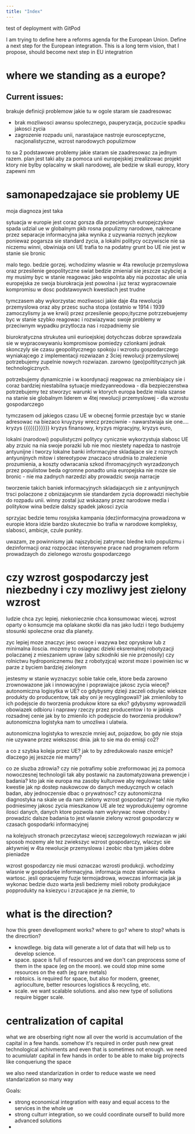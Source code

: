 ```yaml
---
title: "Index"
---
```

test of deployment with GitPod


I am trying to define here a reforms agenda for the European Union.
Define a next step for the European integration.
This is a long term vision, that I propose, should become next step in EU integratrion

# where we standing as a europe?

Current issues:
-

brakuje definicji problemow jakie tu w ogole staram sie zaadresowac
- brak mozliwosci awansu spolecznego, pauperyzacja, poczucie spadku jakosci zycia
- zagrozenie rozpadu unii, narastajace nastroje eurosceptyczne, nacjonalistyczne, wzrost narodowych populizmow

to sa 2 podstawowe problemy jakie staram sie zaadresowac za jednym razem.
plan jest taki aby za pomoca unii europejskiej zrealizowac projekt ktory nie bylby oplacalny w skali narodowej, ale bedzie w skali europy, ktory zapewni nm

# samonapedzajace sie problemy UE
moja diagnoza jest taka

sytuacja w europie jest coraz gorsza dla przecietnych europejczykow
spada udzial ue w globalnym pkb
rosna populizmy narodowe, nakrecane przez separacje informacyjna jaka wynika z uzywania roznych jezykow
poniewaz pogarsza sie standard zycia, a lokalni politycy oczywiscie nie sa niczemu winni, obwiniaja oni UE
trafia to na podatny grunt bo UE nie jest w stanie sie bronic

malo tego. bedzie gorzej.
wchodzimy wlasnie w 4ta rewolucje przemyslowa oraz przesilenie geopolityczne
swiat bedzie zmienial sie jeszcze szybciej a my musimy byc w stanie reagowac jako wspolnta aby nia pozostac
ale unia europejska ze swoja biurokracja jest powolna i juz teraz wypracownaie kompromisu w dosc podstawoywch kwestiach jest trudne

tymczasem aby wykorzystac mozliwosci jakie daje 4ta rewolucja przemyslowa
oraz aby przesc sucha stopa (ostatnio w 1914 i 1939 zamoczylismy ja we krwii) przez przesilenie geopo;ityczne
potrzzebuejemy byc w stanie szybko reagowac i rozwiazywac swoje problemy
w przeciwnym wypadku przytlocza nas i rozpadniemy sie

biurokratyczna strukutea unii eurioejskiej dotychczas dobrze sprawdzala sie w wypracowywaniu kompromisow pomiedzy czlonkami
jednak skonczyly sie czasu geopolitycznego spokoju i wzrostu gospodarczego wyniakajcego z implementacji rozwiazan z 3ciej rewolucji przemyslowej
potrzebujemy zupelnie nowych rozwiazan. zarowno (geo)poltitycznych jak technologicznych.

potrzebujemy dynamicznie i w koordynacji reagowac na zmienbiajacy sie i coraz bardziej niestabilna sytuacje miedzyanreodowa - dla bezpieczenstwa
potrzebujemy tez stworzyc warunki w ktorych europa bedzie miala szanse na stanie sie globalnym liderem w 4tej rewolucji przemyslowej - dla wzrostu gospodarczego

tymczasem od jakiegos czasu UE w obecnej formie przestaje byc w stanie adresowac na biezaco kruyzysy
wrecz przeciwnie - nawarstwiaja sie one.... kryzys {{{{{{}}}}}}  kryzys finansowy, kryzys migracyjny, kryzys euro,

lokalni (narodowi) populistyczni politycy cynicznie wykorzystuja slabosc UE aby zrzuic na nia swoje porazki lub nie moc
niestety napedza to nastroje antyunijne i tworzy lokalne banki  informacyjne skladajace sie z roznych antyunijnych mitow i stereotypow
znaczaco utrudnia to znalezienie prozumienia,  a koszty odwracania szkod ifnromacyjnych wyrzadzonych przez populistow beda ogromne
ponadto unia europejska nie moze sie bronic - nie ma zadnych narzedzi aby prowadzic swoja narracje

tworzenie takich baniek informacyjnych skladajacych sie z antyunijnych trsci
polaczone z obnizajacynm sie standardem zycia doprowadzi niechybie do rozpadu unii.
winny zostal juz wskazany przez narodowe media i politykow
wina bedzie dalszy spadek jakosci zycia

sprzyjac bedzie temu rosyjska kampania (dez)informacyjna prowadzona w europie
ktora idzie bardzo skutecznie bo trafia w narodowe kompleksy, slabosci, ambicje, czule punkty.

uwazam, ze powinnismy jak najszybciej zatrymac bledne kolo populizmu i dezinformacji
oraz rozpoczac intensywne prace nad programem reform prowadzaych do zielonego wzrostu gospodarczego

# czy wzrost gospodarczy jest niezbedny i czy mozliwy jest zielony wzrost
ludzie chca zyc lepiej. niekoniecznie chca konsumowac wiecej.
wzrost oparty o konsumcje ma oplakane skotki dla nas jako ludzi i tego budujemy stosunki spoleczne oraz dla planety.

zyc lepiej moze znaczyc jesc owoce i wazywa bez opryskow lub z minimalna iloscia.
mozemy to osiagnac dzieki eksremalnej robotyzacji polaczanej z mieszaniem upraw (aby szkodniki sie nie przenosily) czy rolnictwu hydroponicznemu (tez z robotyzjca)
wzorst moze i powinien isc w parze z byciem bardziej zielonym

jestesmy w stanie wyznaczyc sobie takie cele, ktore beda zarowno zrownowazone jak i innowacyjne i poprawiajce jakosc zycia
wiecej? autonomiczna logisytka w UE? co gdybysmy dzieji zaczeli odsylac wieksze produkty do producentow, tak aby oni je recyglingowali?
jak zmieniloby to ich podejscie do tworzenia produkow ktore sa eko?
gdybysmy wprowadzili obowiazek odbioru i naprawy rzeczy przez producentow i to w jakiejs rozsadnej cenie
jak by to zmienilo ich podejscie do tworzenia produkow?
autonomiczna logistyka nam to umozliwa i ulatwia.

autonomiczna logistyka to wreszcie mniej aut, pojazdow, bo gdy nie stoja nie uzywane przez wiekszosc dnia.
jak to sie ma do emisji co2?

a co z szybka koleja przez UE? jak to by zdredukowalo nasze emicje? dlaczego jej jeszcze nie mamy?

co ze sluzba zdrowia? czy nie potrafimy sobie zreformowac jej za pomoca nowoczesnej technologii tak aby postawic na zautomatyzowana prewencje i badania?
kto jak nie europa ma zasoby kulturowe aby regulowac takie kwestie jak np dostep naukowcow do danych meduycznych w celach badan, aby jednoczensie dbac o prywatnosc?
czy autonomiczna diagnostyka na skale ue da nam zielony wzrost gospodarczy?
tak! nie rtylko podniesimey jakosc zycia mieszkanow UE ale tez wyprodukujemy ogromne ilosci danych, danych ktore pozwola nam wykrywac nowe choroby i prowadzic dalsze badania
to jest wlasnie zielony wzrost gospodarczy w czasach gospodarki informacyjnej


na kolejyuch stronach przeczytasz wiecej szczegolowych rozwiazan w jaki sposob mozemy
ale tez zwiekszyc wzrost gospodarczy, wlaczyc sie aktywniej w 4ta rewolucje przemyslowa i zeobic nba tym jakies dobre pieniadze





wzrost gospodarczy nie musi oznaczac wzrosti produkcji. wchodzimy wlasnie w gospodarke informacyjna.
informacja moze stanowic wielka wartosc. jesli opracujemy fuzje termojadrowa, wowczas informacja jak ja wykonac bedzie duzo warta
jesli bedziemy mieli roboty produkyjace popprodukty na ksiezycu i zrzucajace je na ziemie, to

# what is the direction?
how this green devellopment works? where to go? where to stop? whats is the direcrtion?
- knowdlege. big data will generate a lot of data that will help us to develop science.
- space. space is full of resources and we don't can preprocess some of them in the space (eg on the moon). we could stop mine some resources on the eath (eg rare metals)
- robtoics. is required for space, but also for modern, greener, agrioculture, better resources logisticcs & recycling, etc.
- scale. we want scalable solutions. and also new type of soliutions require bigger scale.

# centralization of capital
what we are obserbing right now all over the world is accumulation of the capital in a few hands.
somehow it's required in order push new great technological achivments
and even that is sometimes not enough.
we need to acumiulatr capital in few hands in order to be able to make big projrects like conqueriung the space

we also need standarization in order to reduce waste
we need standarization so many way

Goals:
- strong economical integration with easy and equal access to the services in the whole ue
- strong culturr integration, so we could coordinate ourself to build more advanced solutions
-

